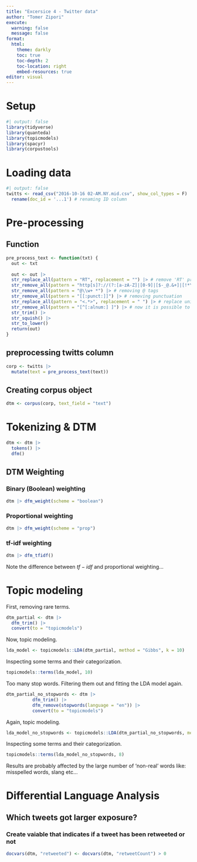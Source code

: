 ```yaml
---
title: "Excersice 4 - Twitter data"
author: "Tomer Zipori"
execute: 
  warning: false
  message: false
format:
  html:
    theme: darkly
    toc: true
    toc-depth: 2
    toc-location: right
    embed-resources: true
editor: visual
---
```


# Setup

```r
#| output: false
library(tidyverse)
library(quanteda)
library(topicmodels)
library(spacyr)
library(corpustools)
```

# Loading data

```r
#| output: false
twitts <- read_csv("2016-10-16 02-AM.NY.mid.csv", show_col_types = F) |>
  rename(doc_id = '...1') # renaming ID column

```

# Pre-processing
## Function
```r
pre_process_text <- function(txt) {
  out <- txt
  
  out <- out |>
  str_replace_all(pattern = "RT", replacement = "") |> # remove 'RT' prefixes specifying that this is a retweet
  str_remove_all(pattern = "http[s]?://(?:[a-zA-Z]|[0-9]|[$-_@.&+]|[!*\\(\\),]|(?:%[0-9a-fA-F][0-9a-fA-F]))+") |> # regex supposed to capture all urls
  str_remove_all(pattern = "@\\w+ *") |> # removing @ tags
  str_remove_all(pattern = "[[:punct:]]") |> # removing punctuation
  str_replace_all(pattern = "<.*>", replacement = " ") |> # replace unicoded emojis with spaces
  str_remove_all(pattern = "[^[:alnum:] ]") |> # now it is possible to remove everything that is not a letter or digit
  str_trim() |>
  str_squish() |>
  str_to_lower()
  return(out)
}
```

## preprocessing twitts column
```r
corp <- twitts |>
  mutate(text = pre_process_text(text))
```

## Creating corpus object
```r
dtm <- corpus(corp, text_field = "text")
```


# Tokenizing & DTM
```r
dtm <- dtm |>
  tokens() |>
  dfm()
```

## DTM Weighting

### Binary (Boolean) weighting
```r
dtm |> dfm_weight(scheme = "boolean")
```

### Proportional weighting

```r
dtm |> dfm_weight(scheme = "prop")
```

### tf-idf weighting

```r
dtm |> dfm_tfidf()
```

Note the difference between $tf-idf$ and proportional weighting...

# Topic modeling

First, removing rare terms.

```r
dtm_partial <- dtm |>
  dfm_trim() |>
  convert(to = "topicmodels")
```

Now, topic modeling.

```r
lda_model <- topicmodels::LDA(dtm_partial, method = "Gibbs", k = 10) 
```

Inspecting some terms and their categorization.

```r
topicmodels::terms(lda_model, 10)
```

Too many stop words. Filtering them out and fitting the LDA model again.

```r
dtm_partial_no_stopwords <- dtm |>
          dfm_trim() |>
          dfm_remove(stopwords(language = "en")) |>
          convert(to = "topicmodels")
```

Again, topic modeling.

```r
lda_model_no_stopwords <- topicmodels::LDA(dtm_partial_no_stopwords, method = "Gibbs", k = 10) 
```

Inspecting some terms and their categorization.

```r
topicmodels::terms(lda_model_no_stopwords, 8)
```

Results are probably affected by the large number of 'non-real' words like: misspelled words, slang etc...


# Differential Language Analysis
## Which tweets got larger exposure?
### Create vaiable that indicates if a tweet has been retweeted or not
```r
docvars(dtm, "retweeted") <- docvars(dtm, "retweetCount") > 0
```








